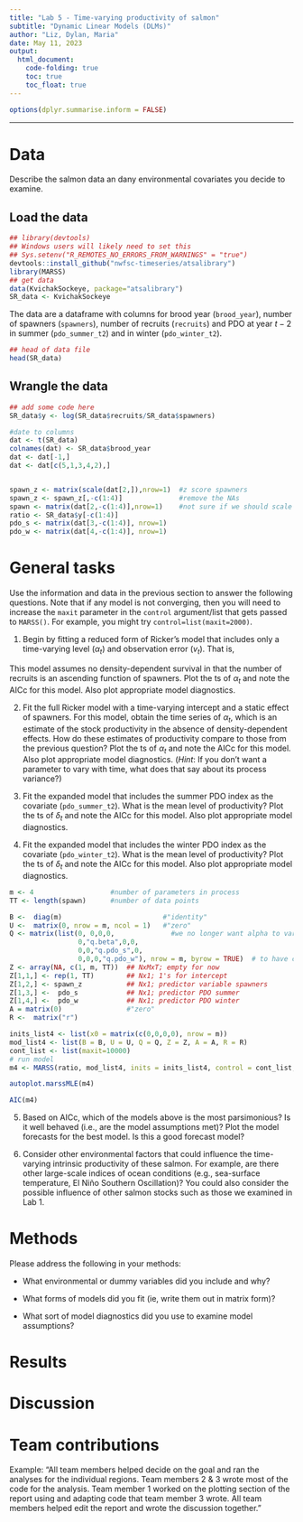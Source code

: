 ```yaml
---
title: "Lab 5 - Time-varying productivity of salmon"
subtitle: "Dynamic Linear Models (DLMs)"
author: "Liz, Dylan, Maria"
date: May 11, 2023
output: 
  html_document:
    code-folding: true
    toc: true
    toc_float: true
---
```


```r
options(dplyr.summarise.inform = FALSE)
```

------------------------------------------------------------------------

# Data

Describe the salmon data an dany environmental covariates you decide to examine.

## Load the data

```r
## library(devtools)
## Windows users will likely need to set this
## Sys.setenv("R_REMOTES_NO_ERRORS_FROM_WARNINGS" = "true")
devtools::install_github("nwfsc-timeseries/atsalibrary")
library(MARSS)
## get data
data(KvichakSockeye, package="atsalibrary")
SR_data <- KvichakSockeye
```

The data are a dataframe with columns for brood year (`brood_year`), number of spawners (`spawners`), number of recruits (`recruits`) and PDO at year $t-2$ in summer (`pdo_summer_t2`) and in winter (`pdo_winter_t2`).

```r
## head of data file
head(SR_data)


```

## Wrangle the data

```r
## add some code here
SR_data$y <- log(SR_data$recruits/SR_data$spawners)

#date to columns
dat <- t(SR_data)
colnames(dat) <- SR_data$brood_year
dat <- dat[-1,]
dat <- dat[c(5,1,3,4,2),]


spawn_z <- matrix(scale(dat[2,]),nrow=1)  #z score spawners
spawn_z <- spawn_z[,-c(1:4)]              #remove the NAs
spawn <- matrix(dat[2,-c(1:4)],nrow=1)    #not sure if we should scale this or not
ratio <- SR_data$y[-c(1:4)]  
pdo_s <- matrix(dat[3,-c(1:4)], nrow=1)
pdo_w <- matrix(dat[4,-c(1:4)], nrow=1)

```

# General tasks

Use the information and data in the previous section to answer the following questions. Note that if any model is not converging, then you will need to increase the `maxit` parameter in the `control` argument/list that gets passed to `MARSS()`. For example, you might try `control=list(maxit=2000)`.

1.  Begin by fitting a reduced form of Ricker's model that includes only a time-varying level ($\alpha_t$) and observation error ($v_t$). That is,

```{=tex}
\begin{align*}
\text{log}(R_t) &= \alpha_t + \text{log}(S_t) + v_t \\
\text{log}(R_t/S_t) &= \alpha_t + v_t
\end{align*}
```
This model assumes no density-dependent survival in that the number of recruits is an ascending function of spawners. Plot the ts of $\alpha_t$ and note the AICc for this model. Also plot appropriate model diagnostics.

2.  Fit the full Ricker model with a time-varying intercept and a static effect of spawners. For this model, obtain the time series of $\alpha_t$, which is an estimate of the stock productivity in the absence of density-dependent effects. How do these estimates of productivity compare to those from the previous question? Plot the ts of $\alpha_t$ and note the AICc for this model. Also plot appropriate model diagnostics. ($Hint$: If you don't want a parameter to vary with time, what does that say about its process variance?)

3.  Fit the expanded model that includes the summer PDO index as the covariate (`pdo_summer_t2`). What is the mean level of productivity? Plot the ts of $\delta_t$ and note the AICc for this model. Also plot appropriate model diagnostics.

4.  Fit the expanded model that includes the winter PDO index as the covariate (`pdo_winter_t2`). What is the mean level of productivity? Plot the ts of $\delta_t$ and note the AICc for this model. Also plot appropriate model diagnostics.


```r
m <- 4                   #number of parameters in process 
TT <- length(spawn)      #number of data points

B <-  diag(m)                         #"identity"
U <-  matrix(0, nrow = m, ncol = 1)   #"zero"
Q <- matrix(list(0, 0,0,0,              #we no longer want alpha to vary
                 0,"q.beta",0,0,
                 0,0,"q.pdo_s",0,
                 0,0,0,"q.pdo_w"), nrow = m, byrow = TRUE)  # to have characters and numbers in same matrix use a list
Z <- array(NA, c(1, m, TT))  ## NxMxT; empty for now
Z[1,1,] <- rep(1, TT)        ## Nx1; 1's for intercept
Z[1,2,] <- spawn_z           ## Nx1; predictor variable spawners
Z[1,3,] <-  pdo_s            ## Nx1; predictor PDO summer
Z[1,4,] <-  pdo_w            ## Nx1; predictor PDO winter
A = matrix(0)                #"zero"
R <-  matrix("r")

inits_list4 <- list(x0 = matrix(c(0,0,0,0), nrow = m))     
mod_list4 <- list(B = B, U = U, Q = Q, Z = Z, A = A, R = R)
cont_list <- list(maxit=10000)
# run model
m4 <- MARSS(ratio, mod_list4, inits = inits_list4, control = cont_list, method = "BFGS")
```


```r
autoplot.marssMLE(m4)
```


```r

AIC(m4)


```





5.  Based on AICc, which of the models above is the most parsimonious? Is it well behaved (i.e., are the model assumptions met)? Plot the model forecasts for the best model. Is this a good forecast model?

6.  Consider other environmental factors that could influence the time-varying intrinsic productivity of these salmon. For example, are there other large-scale indices of ocean conditions (e.g., sea-surface temperature, El Niño Southern Oscillation)? You could also consider the possible influence of other salmon stocks such as those we examined in Lab 1.

# Methods

Please address the following in your methods:

-   What environmental or dummy variables did you include and why?

-   What forms of models did you fit (ie, write them out in matrix form)?

-   What sort of model diagnostics did you use to examine model assumptions?

# Results

# Discussion

# Team contributions

Example: "All team members helped decide on the goal and ran the analyses for the individual regions. Team members 2 & 3 wrote most of the code for the analysis. Team member 1 worked on the plotting section of the report using and adapting code that team member 3 wrote. All team members helped edit the report and wrote the discussion together."
